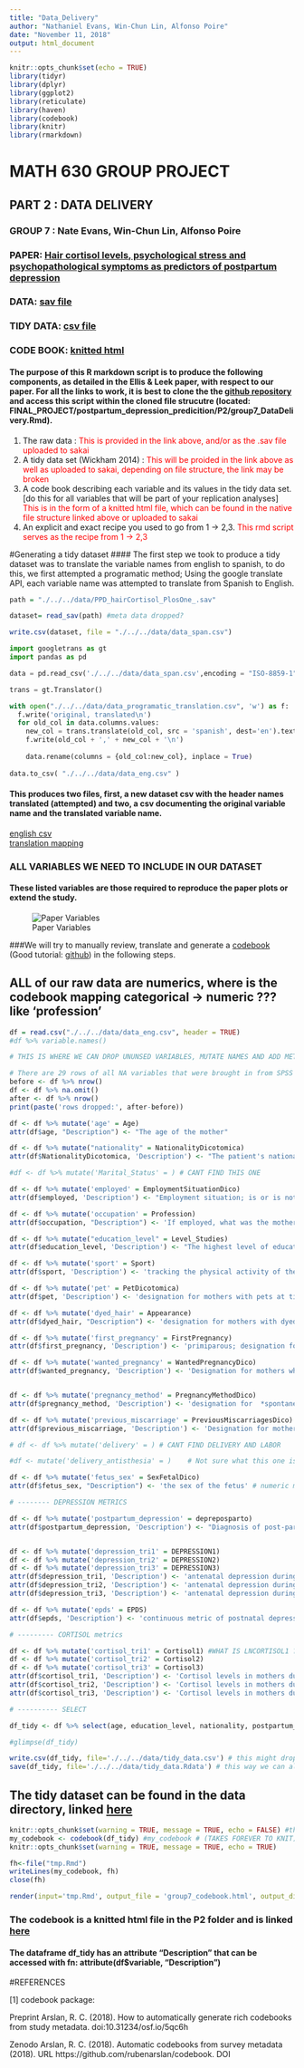 ```yaml
---
title: "Data_Delivery"
author: "Nathaniel Evans, Win-Chun Lin, Alfonso Poire"
date: "November 11, 2018"
output: html_document
---
```


```r
knitr::opts_chunk$set(echo = TRUE)
library(tidyr)
library(dplyr)
library(ggplot2)
library(reticulate)
library(haven)
library(codebook)
library(knitr)
library(rmarkdown)
```

# MATH 630 GROUP PROJECT
## PART 2 : DATA DELIVERY 
### GROUP 7 : Nate Evans, Win-Chun Lin, Alfonso Poire 
### PAPER: [Hair cortisol levels, psychological stress and psychopathological symptoms as predictors of postpartum depression](https://journals.plos.org/plosone/article?id=10.1371/journal.pone.0182817) 
### DATA: [sav file](https://figshare.com/articles/PPD_hairCortisol_PlosOne_sav/5255848/1) 
### TIDY DATA: [csv file](./../../data/tidy_daya.csv)
### CODE BOOK: [knitted html](./group7_codebook.html)

#### The purpose of this R markdown script is to produce the following components, as detailed in the Ellis & Leek paper, with respect to our paper. For all the links to work, it is best to clone the the [github repository](https://github.com/OHSU-Math630/FINAL_PROJECT) and access this script within the cloned file strucutre (located: FINAL_PROJECT/postpartum_depression_predicition/P2/group7_DataDelivery.Rmd). 

1. The raw data : <span style="color: red"> This is provided in the link above, and/or as the .sav file uploaded to sakai </span>
2. A tidy data set (Wickham 2014) : <span style="color: red"> This will be proided in the link above as well as uploaded to sakai, depending on file structure, the link may be broken </span>
3. A code book describing each variable and its values in the tidy data set. [do this for all variables that will be part of your replication analyses] <span style="color: red"> This is in the form of a knitted html file, which can be found in the native file structure linked above or uploaded to sakai </span>
4. An explicit and exact recipe you used to go from 1 -> 2,3.  <span style="color: red"> This rmd script serves as the recipe from 1 -> 2,3 </span>


#Generating a tidy dataset 
#### The first step we took to produce a tidy dataset was to translate the variable names from english to spanish, to do this, we first attempted a programatic method; Using the google translate API, each variable name was attempted to translate from Spanish to English. 

```r
path = "./../../data/PPD_hairCortisol_PlosOne_.sav"

dataset= read_sav(path) #meta data dropped? 

write.csv(dataset, file = "./../../data/data_span.csv")
```

```python
import googletrans as gt 
import pandas as pd

data = pd.read_csv('./../../data/data_span.csv',encoding = "ISO-8859-1")

trans = gt.Translator()

with open("./../../data/data_programatic_translation.csv", 'w') as f: 
  f.write('original, translated\n')
  for old_col in data.columns.values:  
    new_col = trans.translate(old_col, src = 'spanish', dest='en').text
    f.write(old_col + ',' + new_col + '\n')
    
    data.rename(columns = {old_col:new_col}, inplace = True)
  
data.to_csv( "./../../data/data_eng.csv" )
```

#### This produces two files, first, a new dataset csv with the header names translated (attempted) and two, a csv documenting the original variable name and the translated variable name. </br> 

[english csv](./../../data/data_eng.csv)  
[translation mapping](./../../data/data_programatic_translation.csv)

### ALL VARIABLES WE NEED TO INCLUDE IN OUR DATASET
#### These listed variables are those required to reproduce the paper plots or extend the study. 

![Paper Variables](https://journals.plos.org/plosone/article/figure/image?size=large&id=info:doi/10.1371/journal.pone.0182817.t001) 

###We will try to manually review, translate and generate a [codebook](https://cran.r-project.org/web/packages/codebook/codebook.pdf) (Good tutorial: [github](https://github.com/rubenarslan/codebook)) in the following steps. 

## ALL of our raw data are numerics, where is the codebook mapping categorical -> numeric ??? like 'profession' 

```r
df = read.csv("./../../data/data_eng.csv", header = TRUE)
#df %>% variable.names()

# THIS IS WHERE WE CAN DROP UNUNSED VARIABLES, MUTATE NAMES AND ADD META DATA DESCRIBING VARIABLES (variable attribute data)

# There are 29 rows of all NA variables that were brought in from SPSS empty rows 
before <- df %>% nrow() 
df <- df %>% na.omit() 
after <- df %>% nrow() 
print(paste('rows dropped:', after-before))

df <- df %>% mutate('age' = Age)
attr(df$age, "Description") <- "The age of the mother"

df <- df %>% mutate("nationality" = NationalityDicotomica)
attr(df$NationalityDicotomica, 'Description') <- "The patient's nationality or country of origin at the time of pregnancy"

#df <- df %>% mutate('Marital_Status' = ) # CANT FIND THIS ONE

df <- df %>% mutate('employed' = EmploymentSituationDico)
attr(df$employed, 'Description') <- "Employment situation; is or is not employed at time of pregnancy"

df <- df %>% mutate('occupation' = Profession)
attr(df$occupation, "Description") <- 'If employed, what was the mothers occupation at the time of pregnancy' 

df <- df %>% mutate("education_level" = Level_Studies) 
attr(df$education_level, 'Description') <- "The highest level of education that the mother had received at the time of pregnancy/study"

df <- df %>% mutate('sport' = Sport)
attr(df$sport, 'Description') <- 'tracking the physical activity of the mother; whether the mother played a sport (during pregnancy) [y/n]' # ???

df <- df %>% mutate('pet' = PetDicotomica)
attr(df$pet, 'Description') <- 'designation for mothers with pets at time of pregnancy' 

df <- df %>% mutate('dyed_hair' = Appearance)
attr(df$dyed_hair, "Description") <- 'designation for mothers with dyed hair during pregnancy'  # I THINK this is right, need to check

df <- df %>% mutate('first_pregnancy' = FirstPregnancy)
attr(df$first_pregnancy, 'Description') <- 'primiparous; designation for mothers who are having a child for the first time'

df <- df %>% mutate('wanted_pregnancy' = WantedPregnancyDico)
attr(df$wanted_pregnancy, 'Description') <- 'Designation for mothers who desired the pregnancy (planned?)'


df <- df %>% mutate('pregnancy_method' = PregnancyMethodDico)
attr(df$pregnancy_method, 'Description') <- 'designation for  *spontaneous* method of fertilization and *Fertility Treatment* or artificial insemination' # PC term? also, lol on "spontaneous" 

df <- df %>% mutate('previous_miscarriage' = PreviousMiscarriagesDico)
attr(df$previous_miscarriage, 'Description') <- 'Designation for mothers who have had a miscarriage prior to the current pregnancy' 

# df <- df %>% mutate('delivery' = ) # CANT FIND DELIVERY AND LABOR

#df <- mutate('delivery_antisthesia' = )    # Not sure what this one is 

df <- df %>% mutate('fetus_sex' = SexFetalDico)
attr(df$fetus_sex, "Description") <- 'the sex of the fetus' # numeric mapping ???  

# -------- DEPRESSION METRICS 

df <- df %>% mutate('postpartum_depression' = depreposparto)
attr(df$postpartum_depression, 'Description') <- "Diagnosis of post-partum depression in the mother" ### ???? more?


df <- df %>% mutate('depression_tri1' = DEPRESSION1)
df <- df %>% mutate('depression_tri2' = DEPRESSION2)
df <- df %>% mutate('depression_tri3' = DEPRESSION3)
attr(df$depression_tri1, 'Description') <- 'antenatal depression during the 1st trimester.'
attr(df$depression_tri2, 'Description') <- 'antenatal depression during the 2nd trimester.'
attr(df$depression_tri3, 'Description') <- 'antenatal depression during the 3rd trimester.'

df <- df %>% mutate('epds' = EPDS)
attr(df$epds, 'Description') <- 'continuous metric of postnatal depression'  #measurement name, type? 

# --------- CORTISOL metrics 

df <- df %>% mutate('cortisol_tri1' = Cortisol1) #WHAT IS LNCORTISOL1 ????? - Two metrics for coritsol??
df <- df %>% mutate('cortisol_tri2' = Cortisol2)
df <- df %>% mutate('cortisol_tri3' = Cortisol3)
attr(df$cortisol_tri1, 'Description') <- 'Cortisol levels in mothers during pregnancy during the 1st trimester' # units??? look into lncortisol variable, which one should we be using? 
attr(df$cortisol_tri2, 'Description') <- 'Cortisol levels in mothers during pregnancy during the 2nd trimester'
attr(df$cortisol_tri3, 'Description') <- 'Cortisol levels in mothers during pregnancy during the 3rd trimester'

# ---------- SELECT 

df_tidy <- df %>% select(age, education_level, nationality, postpartum_depression, employed, occupation, sport, sport, pet, dyed_hair, first_pregnancy, wanted_pregnancy, pregnancy_method, previous_miscarriage, fetus_sex, epds, depression_tri1, depression_tri2, depression_tri3, cortisol_tri1, cortisol_tri2, cortisol_tri3 )

#glimpse(df_tidy)

write.csv(df_tidy, file='./../../data/tidy_data.csv') # this might drop Description attribute 
save(df_tidy, file='./../../data/tidy_data.Rdata') # this way we can always load it back as is. 

```

## The tidy dataset can be found in the data directory, linked [here](./../../data/tidy_data.csv)

```r
knitr::opts_chunk$set(warning = TRUE, message = TRUE, echo = FALSE) #this has to go before the codebook() call, make sure echo=FALSE is included. 
my_codebook <- codebook(df_tidy) #my_codebook # (TAKES FOREVER TO KNIT) This will produce a codebook, but we need to have this knitted in it's own html file and not echo the code chunks... 
knitr::opts_chunk$set(warning = TRUE, message = TRUE, echo = TRUE)

fh<-file("tmp.Rmd")
writeLines(my_codebook, fh)
close(fh)

render(input='tmp.Rmd', output_file = 'group7_codebook.html', output_dir = getwd() )
```

### The codebook is a knitted html file in the P2 folder and is linked [here](./group7_codebook.html)
#### The dataframe __df_tidy__ has an attribute "Description" that can be accessed with fn: attribute(df$variable, "Description")



















#REFERENCES 

[1] codebook package: 

Preprint
Arslan, R. C. (2018). How to automatically generate rich codebooks from study metadata. doi:10.31234/osf.io/5qc6h

Zenodo
Arslan, R. C. (2018). Automatic codebooks from survey metadata (2018). URL https://github.com/rubenarslan/codebook. DOI





